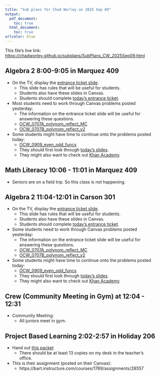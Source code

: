 ```yaml
---
title: "Sub plans for Chad Worley on 2025 Sep 09"
output: 
  pdf_document:
    toc: true
  html_document:
    toc: true
urlcolor: blue
---
```


This file's live link: [https://chadworley.github.io/subplans/SubPlans_CW_2025Sep09.html](https://chadworley.github.io/subplans/SubPlans_CW_2025Sep09.html)

## Algebra 2 8:00-9:05 in Marquez 409

* On the TV, display the [entrance ticket slide](https://chadworley.github.io/algtwo2026/daily_materials/day008/slides_even_odd_functions.html#(2)).
    * This slide has rules that will be useful for students.
    * Students also have these slides in Canvas.
    * Students should complete [today's entrance ticket](https://bart.instructure.com/courses/2110/quizzes/3172).
* Most students need to work through Canvas problems posted yesterday:
    * The information on the entrance ticket slide will be useful for answering these questions.
    * [OCW_0707A_polynom_reflect_MC](https://bart.instructure.com/courses/2110/quizzes/3165)
    * [OCW_0707B_polynom_reflect_v2](https://bart.instructure.com/courses/2110/quizzes/3167)
* Some students might have time to continue onto the problems posted today:
    * [OCW_0909_even_odd_funcs](https://bart.instructure.com/courses/2110/quizzes/3173)
    * They should first look through [today's slides](https://chadworley.github.io/algtwo2026/daily_materials/day008/slides_even_odd_functions.html#(2)).
    * They might also want to check out [Khan Academy](https://www.khanacademy.org/math/algebra2/x2ec2f6f830c9fb89:transformations/x2ec2f6f830c9fb89:symmetry/v/function-symmetry)


## Math Literacy 10:06 - 11:01 in Marquez 409

* Seniors are on a field trip. So this class is not happening.

## Algebra 2 11:04-12:01 in Carson 301

* On the TV, display the [entrance ticket slide](https://chadworley.github.io/algtwo2026/daily_materials/day008/slides_even_odd_functions.html#(2)).
    * This slide has rules that will be useful for students.
    * Students also have these slides in Canvas.
    * Students should complete [today's entrance ticket](https://bart.instructure.com/courses/2110/quizzes/3172).
* Some students need to work through Canvas problems posted yesterday:
    * The information on the entrance ticket slide will be useful for answering these questions.
    * [OCW_0707A_polynom_reflect_MC](https://bart.instructure.com/courses/2110/quizzes/3165)
    * [OCW_0707B_polynom_reflect_v2](https://bart.instructure.com/courses/2110/quizzes/3167)
* Some students might have time to continue onto the problems posted today:
    * [OCW_0909_even_odd_funcs](https://bart.instructure.com/courses/2110/quizzes/3173)
    * They should first look through [today's slides](https://chadworley.github.io/algtwo2026/daily_materials/day008/slides_even_odd_functions.html#(2)).
    * They might also want to check out [Khan Academy](https://www.khanacademy.org/math/algebra2/x2ec2f6f830c9fb89:transformations/x2ec2f6f830c9fb89:symmetry/v/function-symmetry)
    
## Crew (Community Meeting in Gym) at 12:04 - 12:31

* Community Meeting:
    * All juniors meet in gym.

## Project Based Learning 2:02-2:57 in Holiday 206

* Hand out [this packet](https://chadworley.github.io/pbl/scratch/scratch.pdf)
    * There should be at least 13 copies on my desk in the teacher's office.
* This is their assignment (posted on their Canvas):
    * https://bart.instructure.com/courses/1769/assignments/28557
    



